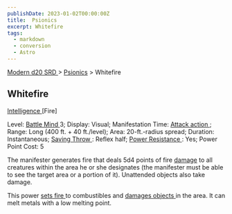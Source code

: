 ```yaml
---
publishDate: 2023-01-02T00:00:00Z
title:  Psionics
excerpt: Whitefire
tags:
  - markdown
  - conversion
  - Astro
---
```


[ Modern d20 SRD ](/#modernD20) > [ Psionics](modern-d20-srd-psionics-index) > Whitefire

##  Whitefire

[ Intelligence ](modern-d20-srd-basics-saving-throws) [Fire]

Level: [ Battle Mind ](modern-d20-srd-classes-advanced-battle-mind) 3;
Display: Visual; Manifestation Time: [ Attack action ](modern-d20-srd-combat-attack-actions) ; Range: Long (400 ft. + 40 ft./level); Area: 20-ft.-radius
spread; Duration: Instantaneous; [ Saving Throw ](modern-d20-srd-basics-saving-throws) : Reflex half; [ Power Resistance ](modern-d20-srd-special-abilities-power-resistance) : Yes; Power Point Cost: 5

The manifester generates fire that deals 5d4 points of fire [ damage](modern-d20-srd-combat-damage) to all creatures within the area he or she
designates (the manifester must be able to see the target area or a portion of
it). Unattended objects also take damage.

This power [ sets fire ](modern-d20-srd-environment-hazards-catching-on-fire)
to combustibles and [ damages objects ](modern-d20-srd-combat-attack-an-object) in the area. It can melt metals with a low melting point.


